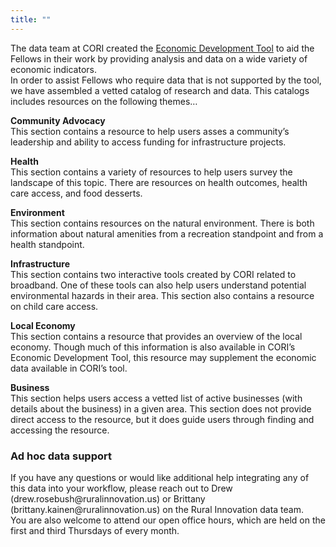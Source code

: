 ```yaml
---
title: ""
---
```

The data team at CORI created the [Economic Development Tool](https://erc-tool.ruralinnovation.us/){.external target="_blank"} to aid the Fellows in their work by providing analysis and data on a wide variety of economic indicators.  
In order to assist Fellows who require data that is not supported by the tool, we have assembled a vetted catalog of research and data.  This catalogs includes resources on the following themes...

**Community Advocacy**  
This section contains a resource to help users asses a community's leadership and ability to access funding for infrastructure projects.

**Health**  
This section contains a variety of resources to help users survey the landscape of this topic.  There are resources on health outcomes, health care access, and food desserts. 

**Environment**  
This section contains resources on the natural environment.  There is both information about natural amenities from a recreation standpoint and from a health standpoint.  

**Infrastructure**  
This section contains two interactive tools created by CORI related to broadband.  One of these tools can also help users understand potential environmental hazards in their area.  This section also contains a resource on child care access.

**Local Economy**  
This section contains a resource that provides an overview of the local economy.  Though much of this information is also available in CORI's Economic Development Tool, this resource may supplement the economic data available in CORI's tool.  

**Business**  
This section helps users access a vetted list of active businesses (with details about the business) in a given area.  This section does not provide direct access to the resource, but it does guide users through finding and accessing the resource.  



### Ad hoc data support
If you have any questions or would like additional help integrating any of this data into your workflow, please reach out to Drew (drew.rosebush@ruralinnovation.us) or Brittany (brittany.kainen@ruralinnovation.us) on the Rural Innovation data team.  
You are also welcome to attend our open office hours, which are held on the first and third Thursdays of every month.  
